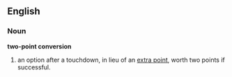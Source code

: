 ==English==

===Noun===

'''two-point conversion'''

# {{fb}} an option after a touchdown, in lieu of an [[extra point]], worth two points if successful.